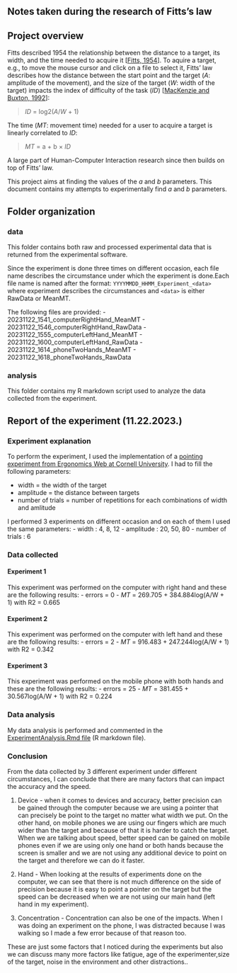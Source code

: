 
## Notes taken during the research of Fitts’s law


## Project overview

Fitts described 1954 the relationship between the distance to a target, its width, and the time needed to acquire it [[Fitts, 1954](http://www2.psychology.uiowa.edu/faculty/mordkoff/InfoProc/pdfs/Fitts%201954.pdf)]. 
To aquire a target, e.g., to move the mouse cursor and click on a file to select it, Fitts' law describes how the distance between the start point and the target (_A_: amplitude of the movement), and the size of the target (_W_: width of the target) impacts the index of difficulty of the task (_ID_) [[MacKenzie and Buxton, 1992](http://www.billbuxton.com/fitts92.html)]:

> _ID_ = log2(_A_/_W_ + 1)

The time (_MT_: movement time) needed for a user to acquire a target is linearly correlated to _ID_:

> _MT_ = a + b × _ID_

A large part of Human-Computer Interaction research since then builds on top of Fitts' law.

This project aims at finding the values of the _a_ and _b_ parameters. This document contains my attempts to experimentally find _a_ and _b_ parameters.

## Folder organization

### data

This folder contains both raw and processed experimental data that is returned from the experimental software. 

Since the experiment is done three times on different occasion, each file name describes the circumstance under which the experiment is done.Each file name is named after the format: `YYYYMMDD_HHMM_Experiment_<data>` where experiment describes the circumstances and `<data>` is either RawData or MeanMT.

The following files are provided:
- 20231122_1541_computerRightHand_MeanMT
- 20231122_1546_computerRightHand_RawData
- 20231122_1555_computerLeftHand_MeanMT
- 20231122_1600_computerLeftHand_RawData
- 20231122_1614_phoneTwoHands_MeanMT
- 20231122_1618_phoneTwoHands_RawData


### analysis

This folder contains my R markdown script used to analyze the data collected from the experiment. 


## Report of the experiment (11.22.2023.)

### Experiment explanation

To perform the experiment, I used the implementation of a [pointing experiment from Ergonomics Web at Cornell University](http://ergo.human.cornell.edu/FittsLaw/FittsLaw.html). I had to fill the following parameters:

- width = the width of the target
- amplitude = the distance between targets
- number of trials = number of repetitions for each combinations of width and amlitude

I performed 3 experiments on different occasion and on each of them I used the same parameters:
- width : 4, 8, 12
- amplitude : 20, 50, 80
- number of trials : 6


### Data collected

#### Experiment 1
This experiment was performed on the computer with right hand and these are the following results:
- errors = 0
- _MT_ = 269.705 + 384.884log(A/W + 1) with R2 = 0.665

#### Experiment 2
This experiment was performed on the computer with left hand and these are the following results:
- errors = 2
- _MT_ = 916.483 + 247.244log(A/W + 1) with R2 = 0.342

#### Experiment 3
This experiment was performed on the mobile phone with both hands and these are the following results:
- errors = 25
- _MT_ = 381.455 + 30.567log(A/W + 1) with R2 = 0.224

### Data analysis

My data analysis is performed and commented in the [ExperimentAnalysis.Rmd file](./analysis/ExperimentAnalysis.Rmd) (R markdown file).

### Conclusion

From the data collected by 3 different experiment under different circumstances, I can conclude that there are many factors that can impact the accuracy and the speed. 

1. Device - when it comes to devices and accuracy, better precision can be gained through the computer because we are using a pointer that can precisely be point to the target no matter what width we put. On the other hand, on mobile phones we are using our fingers which are much wider than the target and because of that it is harder to catch the target. When we are talking about speed, better speed can be gained on mobile phones even if we are using only one hand or both hands because the screen is smaller and we are not using any additional device to point on the target and therefore we can do it faster.

2. Hand - When looking at the results of experiments done on the computer, we can see that there is not much difference on the side of precision because it is easy to point a pointer on the target but the speed can be decreased when we are not using our main hand (left hand in my experiment).

3. Concentration - Concentration can also be one of the impacts. When I was doing an experiment on the phone, I was distracted because I was walking so I made a few error because of that reason too.

These are just some factors that I noticed during the experiments but also we can discuss many more factors like fatigue, age of the experimenter,size of the target, noise in the environment and other distractions..

